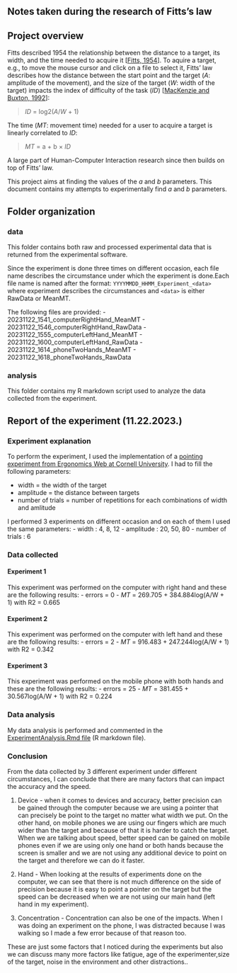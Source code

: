 
## Notes taken during the research of Fitts’s law


## Project overview

Fitts described 1954 the relationship between the distance to a target, its width, and the time needed to acquire it [[Fitts, 1954](http://www2.psychology.uiowa.edu/faculty/mordkoff/InfoProc/pdfs/Fitts%201954.pdf)]. 
To aquire a target, e.g., to move the mouse cursor and click on a file to select it, Fitts' law describes how the distance between the start point and the target (_A_: amplitude of the movement), and the size of the target (_W_: width of the target) impacts the index of difficulty of the task (_ID_) [[MacKenzie and Buxton, 1992](http://www.billbuxton.com/fitts92.html)]:

> _ID_ = log2(_A_/_W_ + 1)

The time (_MT_: movement time) needed for a user to acquire a target is linearly correlated to _ID_:

> _MT_ = a + b × _ID_

A large part of Human-Computer Interaction research since then builds on top of Fitts' law.

This project aims at finding the values of the _a_ and _b_ parameters. This document contains my attempts to experimentally find _a_ and _b_ parameters.

## Folder organization

### data

This folder contains both raw and processed experimental data that is returned from the experimental software. 

Since the experiment is done three times on different occasion, each file name describes the circumstance under which the experiment is done.Each file name is named after the format: `YYYYMMDD_HHMM_Experiment_<data>` where experiment describes the circumstances and `<data>` is either RawData or MeanMT.

The following files are provided:
- 20231122_1541_computerRightHand_MeanMT
- 20231122_1546_computerRightHand_RawData
- 20231122_1555_computerLeftHand_MeanMT
- 20231122_1600_computerLeftHand_RawData
- 20231122_1614_phoneTwoHands_MeanMT
- 20231122_1618_phoneTwoHands_RawData


### analysis

This folder contains my R markdown script used to analyze the data collected from the experiment. 


## Report of the experiment (11.22.2023.)

### Experiment explanation

To perform the experiment, I used the implementation of a [pointing experiment from Ergonomics Web at Cornell University](http://ergo.human.cornell.edu/FittsLaw/FittsLaw.html). I had to fill the following parameters:

- width = the width of the target
- amplitude = the distance between targets
- number of trials = number of repetitions for each combinations of width and amlitude

I performed 3 experiments on different occasion and on each of them I used the same parameters:
- width : 4, 8, 12
- amplitude : 20, 50, 80
- number of trials : 6


### Data collected

#### Experiment 1
This experiment was performed on the computer with right hand and these are the following results:
- errors = 0
- _MT_ = 269.705 + 384.884log(A/W + 1) with R2 = 0.665

#### Experiment 2
This experiment was performed on the computer with left hand and these are the following results:
- errors = 2
- _MT_ = 916.483 + 247.244log(A/W + 1) with R2 = 0.342

#### Experiment 3
This experiment was performed on the mobile phone with both hands and these are the following results:
- errors = 25
- _MT_ = 381.455 + 30.567log(A/W + 1) with R2 = 0.224

### Data analysis

My data analysis is performed and commented in the [ExperimentAnalysis.Rmd file](./analysis/ExperimentAnalysis.Rmd) (R markdown file).

### Conclusion

From the data collected by 3 different experiment under different circumstances, I can conclude that there are many factors that can impact the accuracy and the speed. 

1. Device - when it comes to devices and accuracy, better precision can be gained through the computer because we are using a pointer that can precisely be point to the target no matter what width we put. On the other hand, on mobile phones we are using our fingers which are much wider than the target and because of that it is harder to catch the target. When we are talking about speed, better speed can be gained on mobile phones even if we are using only one hand or both hands because the screen is smaller and we are not using any additional device to point on the target and therefore we can do it faster.

2. Hand - When looking at the results of experiments done on the computer, we can see that there is not much difference on the side of precision because it is easy to point a pointer on the target but the speed can be decreased when we are not using our main hand (left hand in my experiment).

3. Concentration - Concentration can also be one of the impacts. When I was doing an experiment on the phone, I was distracted because I was walking so I made a few error because of that reason too.

These are just some factors that I noticed during the experiments but also we can discuss many more factors like fatigue, age of the experimenter,size of the target, noise in the environment and other distractions..

